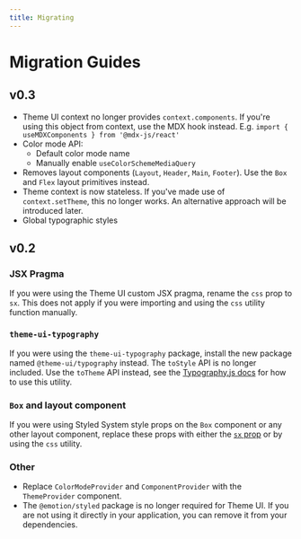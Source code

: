 ```yaml
---
title: Migrating
---
```


# Migration Guides

## v0.3

- Theme UI context no longer provides `context.components`. If you're using this object from context, use the MDX hook instead. E.g. `import { useMDXComponents } from '@mdx-js/react'`
- Color mode API:
  - Default color mode name
  - Manually enable `useColorSchemeMediaQuery`
- Removes layout components (`Layout`, `Header`, `Main`, `Footer`). Use the `Box` and `Flex` layout primitives instead.
- Theme context is now stateless. If you've made use of `context.setTheme`, this no longer works. An alternative approach will be introduced later.
- Global typographic styles

## v0.2

### JSX Pragma

If you were using the Theme UI custom JSX pragma, rename the `css` prop to `sx`. This does not apply if you were importing and using the `css` utility function manually.

### `theme-ui-typography`

If you were using the `theme-ui-typography` package, install the new package named `@theme-ui/typography` instead.
The `toStyle` API is no longer included. Use the `toTheme` API instead, see the [Typography.js docs](/styling-mdx/#typographyjs) for how to use this utility.

### `Box` and layout component

If you were using Styled System style props on the `Box` component or any other layout component, replace these props with either the [`sx` prop](/sx-prop) or by using the `css` utility.

### Other

- Replace `ColorModeProvider` and `ComponentProvider` with the `ThemeProvider` component.
- The `@emotion/styled` package is no longer required for Theme UI. If you are not using it directly in your application, you can remove it from your dependencies.
